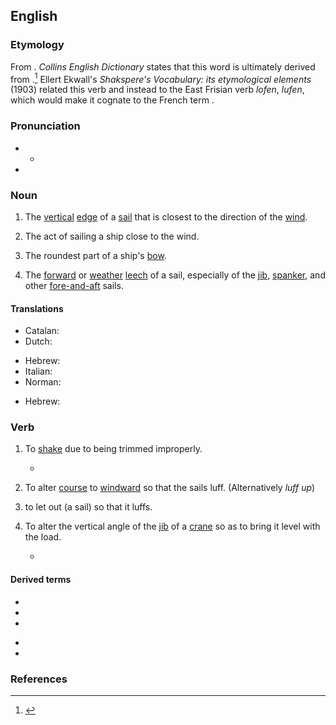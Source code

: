 {{also|Luff}}
==English==

===Etymology===
From {{etyl|fro|en}} {{m|fro|lof}}. ''Collins English Dictionary'' states that this word is ultimately derived from {{etyl|dum|en}} {{m|dum|loef}}.<ref>{{R:Dictionary.com}}</ref> Ellert Ekwall's ''Shakspere's Vocabulary: its etymological elements'' (1903) related this verb and {{m|en|loof}} instead to the East Frisian<!--caution: has no code! frs is ambiguous, see BP discussion--> verb ''lofen'', ''lufen'', which would make it cognate to the French term {{m|fr|lover}}.

===Pronunciation===
* {{IPA|en|/lʌf/}}
** {{audio|en|LL-Q1860 (eng)-Vealhurl-luff.wav|Audio (UK)}}
* {{rhymes|en|ʌf|s=1}}

===Noun===
{{en-noun}}

# {{lb|en|nautical}} The [[vertical]] [[edge]] of a [[sail]] that is closest to the direction of the [[wind]].
#: {{ux|en|By easing the halyard, the '''luff''' of the sail was made to sag to leeward.}}
# {{lb|en|nautical}} The act of sailing a ship close to the wind.
# {{lb|en|nautical}} The roundest part of a ship's [[bow]].
# {{lb|en|nautical}} The [[forward]] or [[weather]] [[leech]] of a sail, especially of the [[jib]], [[spanker]], and other [[fore-and-aft]] sails.

====Translations====
{{trans-top|vertical edge of a sail}}
* Catalan: {{t+|ca|orsa|f}}
* Dutch: {{t+|nl|loef|m}}
{{trans-mid}}
* Hebrew: {{t+|he|שְׂפַת הַמִפְרָשׂ|f|tr=sfat hamifras}}
* Italian: {{t|it|inferitura|f}}
* Norman: {{t|nrf|lof|m}}
{{trans-bottom}}

{{trans-top|act of sailing close to the wind}}
{{trans-mid}}
{{trans-bottom}}

{{trans-top|roundest part of a ship's bow}}
{{trans-mid}}
{{trans-bottom}}

{{trans-top|forward or weather leech of a sail}}
{{trans-mid}}
* Hebrew: {{t+|he|שָׂפָה קִדְמִית|f|tr=sapa kidmit}}
{{trans-bottom}}

===Verb===
{{en-verb}}

# {{lb|en|nautical|of a sail|intransitive}} To [[shake]] due to being trimmed improperly.
#* {{quote-book|en|year=1993|author=John Banville|title=Ghosts|passage=I thought how my life is like a little boat and I must hold the tiller steady against the buffeting of wind and waves, and how sometimes, like this morning, I lose my hold somehow and the sail '''luffs''' helplessly and the little vessel wallows, turning this way and that in the swell.}}
# {{lb|en|nautical|of a boat|intransitive}} To alter [[course]] to [[windward]] so that the sails luff. (Alternatively ''luff up'')
# {{lb|en|nautical|transitive}} to let out (a sail) so that it luffs.
# {{lb|en|mechanical}} To alter the vertical angle of the [[jib]] of a [[crane]] so as to bring it level with the load.
#* {{quote-book
|en
|year=1999
|author=Howard I. Shapiro, Jay P. Shapiro, Lawrence K. Shapiro
|title=Cranes and Derricks
|page=95
|isbn=0070578893
|url=http://books.google.com/books?id=_teKKLZrulIC
|passage=The tower is mounted on a slewing platform, which also carries the power plant and the counterweights, while the jib is supported and '''luffed''' by fixed pendant ropes.}}

====Derived terms====
{{der-top}}
* {{l|en|luff alee}}
* {{l|en|luffing crane}}
* {{l|en|luff round}}
{{der-mid}}
* {{l|en|luff tackle}}
* {{l|en|luff upon luff}}
{{der-bottom}}

===References===
<references/>